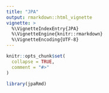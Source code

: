 ```yaml
---
title: "JPA"
output: rmarkdown::html_vignette
vignette: >
  %\VignetteIndexEntry{JPA}
  %\VignetteEngine{knitr::rmarkdown}
  %\VignetteEncoding{UTF-8}
---
```


```r
knitr::opts_chunk$set(
  collapse = TRUE,
  comment = "#>"
)
```

```r
library(jpaRmd)
```
